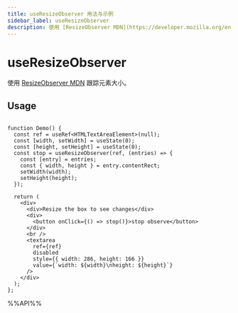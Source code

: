 ```yaml
---
title: useResizeObserver 用法与示例
sidebar_label: useResizeObserver
description: 使用 [ResizeObserver MDN](https://developer.mozilla.org/en-US/docs/Web/API/ResizeObserver) 跟踪元素大小。 本文介绍其用法、最佳实践与代码示例。
---
```

# useResizeObserver

使用 [ResizeObserver MDN](https://developer.mozilla.org/en-US/docs/Web/API/ResizeObserver) 跟踪元素大小。

## Usage

```tsx live

function Demo() {
  const ref = useRef<HTMLTextAreaElement>(null);
  const [width, setWidth] = useState(0);
  const [height, setHeight] = useState(0);
  const stop = useResizeObserver(ref, (entries) => {
    const [entry] = entries;
    const { width, height } = entry.contentRect;
    setWidth(width);
    setHeight(height);
  });

  return (
    <div>
      <div>Resize the box to see changes</div>
      <div>
        <button onClick={() => stop()}>stop observe</button>
      </div>
      <br />
      <textarea
        ref={ref}
        disabled
        style={{ width: 286, height: 166 }}
        value={`width: ${width}\nheight: ${height}`}
      />
    </div>
  );
};

```

%%API%%